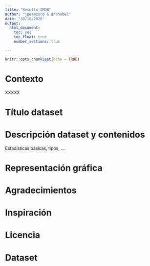 ```yaml
---
title: "Results IMDB"
author: "jperezord & anahubel"
date: "30/10/2020"
output:
  html_document:
    toc: yes
    toc_float: true
    number_sections: true

---
```


```r
knitr::opts_chunk$set(echo = TRUE)
```

# Contexto

XXXXX

# Título dataset


# Descripción dataset y contenidos

Estadísticas básicas, tipos, ....

# Representación gráfica



# Agradecimientos



# Inspiración




# Licencia



# Dataset
